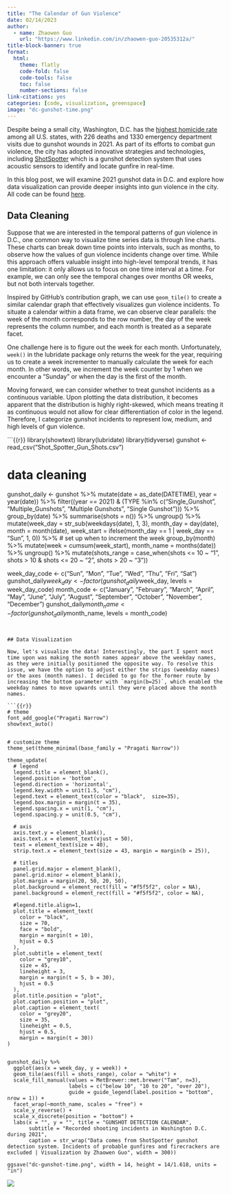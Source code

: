 ```yaml
---
title: "The Calendar of Gun Violence"
date: 02/14/2023
author:
  - name: Zhaowen Guo
    url: "https://www.linkedin.com/in/zhaowen-guo-20535312a/"
title-block-banner: true
format:
  html:
    theme: flatly
    code-fold: false
    code-tools: false
    toc: false
    number-sections: false
link-citations: yes
categories: [code, visualization, greenspace]
image: "dc-gunshot-time.png"
---
```


Despite being a small city, Washington, D.C. has the [highest homicide rate](https://www.peacefordc.org/#:~:text=Compared%20to%20all%20states%2C%20DC,taxpayers%20%241%20billion%20in%202021.) among all U.S. states, with 226 deaths and 1330 emergency department visits due to gunshot wounds in 2021. As part of its efforts to combat gun violence, the city has adopted innovative strategies and technologies, including [ShotSpotter](https://www.shotspotter.com/) which is a gunshot detection system that uses acoustic sensors to identify and locate gunfire in real-time. 

In this blog post, we will examine 2021 gunshot data in D.C. and explore how data visualization can provide deeper insights into gun violence in the city. All code can be found [here](dc-gunshot-time.R).

## Data Cleaning 

Suppose that we are interested in the temporal patterns of gun violence in D.C., one common way to visualize time series data is through line charts. These charts can break down time points into intervals, such as months, to observe how the values of gun violence incidents change over time. While this approach offers valuable insight into high-level temporal trends, it has one limitation: it only allows us to focus on one time interval at a time. For example, we can only see the temporal changes over months OR weeks, but not both intervals together. 

Inspired by GitHub's contribution graph, we can use `geom_tile()` to create a similar calendar graph that effectively visualizes gun violence incidents. To situate a calendar within a data frame, we can observe clear parallels: the week of the month corresponds to the row number, the day of the week represents the column number, and each month is treated as a separate facet. 

One challenge here is to figure out the week for each month. Unfortunately, `week()` in the lubridate package only returns the week for the year, requiring us to create a week incrementer to manually calculate the week for each month. In other words, we increment the week counter by 1 when we encounter a "Sunday" or when the day is the first of the month.  

Moving forward, we can consider whether to treat gunshot incidents as a continuous variable. Upon plotting the data distribution, it becomes apparent that the distribution is highly right-skewed, which means treating it as continuous would not allow for clear differentiation of color in the legend. Therefore, I categorize gunshot incidents to represent low, medium, and high levels of gun violence. 

```{{r}}
library(showtext)
library(lubridate)
library(tidyverse)
gunshot <- read_csv("Shot_Spotter_Gun_Shots.csv")

# data cleaning
gunshot_daily <- gunshot %>%
  mutate(date = as_date(DATETIME),
         year = year(date)) %>%
  filter((year == 2021) & (TYPE %in% c("Single_Gunshot", "Multiple_Gunshots", "Multiple Gunshots", "Single Gunshot"))) %>%
  group_by(date) %>%
  summarise(shots = n()) %>%
  ungroup() %>%
  mutate(week_day = str_sub(weekdays(date), 1, 3),
         month_day = day(date),
         month = month(date),
         week_start = ifelse(month_day == 1 | week_day == "Sun", 1, 0)) %>% # set up when to increment the week
  group_by(month) %>%
  mutate(week = cumsum(week_start),
         month_name = months(date)) %>%
  ungroup() %>%
  mutate(shots_range = case_when(shots <= 10 ~ "1",
                                 shots > 10 & shots <= 20 ~ "2",
                                 shots > 20 ~ "3"))

week_day_code <- c("Sun", "Mon", "Tue", "Wed", "Thu", "Fri", "Sat")
gunshot_daily$week_day <- factor(gunshot_daily$week_day, levels = week_day_code)
month_code <- c("January", "February", "March", "April", "May", "June", "July", "August", "September", "October", "November", "December") 
gunshot_daily$month_name <- factor(gunshot_daily$month_name, levels = month_code)
```


## Data Visualization

Now, let's visualize the data! Interestingly, the part I spent most time upon was making the month names appear above the weekday names, as they were initially positioned the opposite way. To resolve this issue, we have the option to adjust either the strips (weekday names) or the axes (month names). I decided to go for the former route by increasing the bottom parameter with `margin(b=25)`, which enabled the weekday names to move upwards until they were placed above the month names. 

```{{r}}
# theme
font_add_google("Pragati Narrow")
showtext_auto()


# customize theme
theme_set(theme_minimal(base_family = "Pragati Narrow"))

theme_update(
  # legend
  legend.title = element_blank(),
  legend.position = 'bottom',
  legend.direction = 'horizontal',
  legend.key.width = unit(1.5, "cm"),
  legend.text = element_text(color = "black",  size=35),
  legend.box.margin = margin(t = 35),
  legend.spacing.x = unit(1, "cm"),
  legend.spacing.y = unit(0.5, "cm"),
  
  # axis
  axis.text.y = element_blank(),
  axis.text.x = element_text(vjust = 50),
  text = element_text(size = 40),
  strip.text.x = element_text(size = 43, margin = margin(b = 25)),
  
  # titles
  panel.grid.major = element_blank(),
  panel.grid.minor = element_blank(),
  plot.margin = margin(20, 50, 20, 50),
  plot.background = element_rect(fill = "#f5f5f2", color = NA), 
  panel.background = element_rect(fill = "#f5f5f2", color = NA), 
  
  #legend.title.align=1,
  plot.title = element_text(
    color = "black", 
    size = 70, 
    face = "bold",
    margin = margin(t = 10),
    hjust = 0.5
  ),
  plot.subtitle = element_text(
    color = "grey10", 
    size = 45,
    lineheight = 3,
    margin = margin(t = 5, b = 30),
    hjust = 0.5
  ),
  plot.title.position = "plot",
  plot.caption.position = "plot",
  plot.caption = element_text(
    color = "grey20", 
    size = 35,
    lineheight = 0.5, 
    hjust = 0.5,
    margin = margin(t = 30))
)


gunshot_daily %>%
  ggplot(aes(x = week_day, y = week)) +
  geom_tile(aes(fill = shots_range), color = "white") + 
  scale_fill_manual(values = MetBrewer::met.brewer("Tam", n=3),
                    labels = c("below 10", "10 to 20", "over 20"),
                    guide = guide_legend(label.position = "bottom", nrow = 1)) +
  facet_wrap(~month_name, scales = "free") +
  scale_y_reverse() +
  scale_x_discrete(position = "bottom") +
  labs(x = "", y = "", title = "GUNSHOT DETECTION CALENDAR",
       subtitle = "Recorded shooting incidents in Washington D.C. during 2021",
       caption = str_wrap("Data comes from ShotSpotter gunshot detection system. Incidents of probable gunfires and firecrackers are excluded | Visualization by Zhaowen Guo", width = 300))

ggsave("dc-gunshot-time.png", width = 14, height = 14/1.618, units = "in")
```

![](dc-gunshot-time.png)